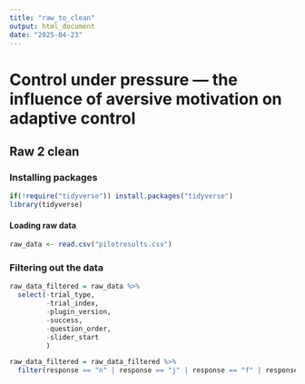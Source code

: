 ```yaml
---
title: "raw_to_clean"
output: html_document
date: "2025-04-23"
---
```


# Control under pressure — the influence of aversive motivation on adaptive control

## Raw 2 clean

### Installing packages

```r
if(!require("tidyverse")) install.packages("tidyverse")
library(tidyverse)
```

#### Loading raw data

```r
raw_data <- read.csv("pilotresults.csv")
```

### Filtering out the data

```r
raw_data_filtered = raw_data %>% 
  select(-trial_type,
         -trial_index,
         -plugin_version,
         -success,
         -question_order,
         -slider_start
         )

raw_data_filtered = raw_data_filtered %>% 
  filter(response == "n" | response == "j" | response == "f" | response == "g" | response == "null")
```
